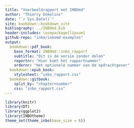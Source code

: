 ```yaml
--- 
title: "Voorbeeldrapport met INBOmd"
author: "Thierry Onkelinx"
date: "`r Sys.Date()`"
site: bookdown::bookdown_site
bibliography: ../INBOmd.bib
header-includes: \usepackage{lipsum}
github-repo: "inbo/inbomd-examples"
output:
  bookdown::pdf_book:
    base_format: INBOmd::inbo_rapport
    subtitle: "Dit is de versie zonder delen"
    reportnr: "Hier komt het rapportnummer"
    ordernr: "Het optionele nummer van de opdrachtgever"
  bookdown::epub_book:
    stylesheet: "inbo_rapport.css"
  bookdown::gitbook:
    split_by: "chapter+number"
    css: "inbo_rapport.css"
---
```


```r
library(knitr)
library(DT)
library(ggplot2)
library(INBOtheme)
theme_set(theme_inbo(base_size = 8))
```
